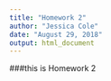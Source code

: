 ```yaml
---
title: "Homework 2"
author: "Jessica Cole"
date: "August 29, 2018"
output: html_document
---
```


###this is Homework 2
